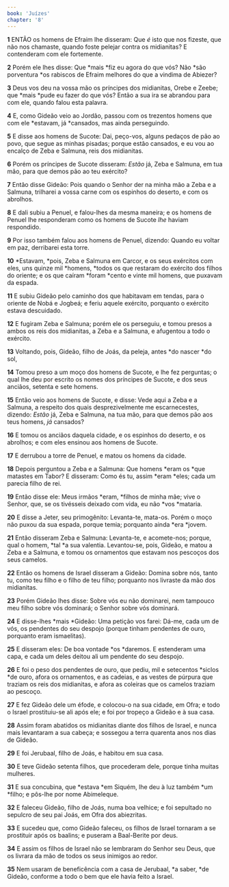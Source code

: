 ```yaml
---
book: 'Juízes'
chapter: '8'
---
```


**1** ENTÃO os homens de Efraim lhe disseram: Que _é_ isto que nos fizeste, que não nos chamaste, quando foste pelejar contra os midianitas? E contenderam com ele fortemente.

**2** Porém ele lhes disse: Que *mais *fiz eu agora do que vós? Não *são porventura *os rabiscos de Efraim melhores do que a vindima de Abiezer?

**3** Deus vos deu na vossa mão os príncipes dos midianitas, Orebe e Zeebe; que *mais *pude eu fazer do que vós? Então a sua ira se abrandou para com ele, quando falou esta palavra.

**4** E, como Gideão veio ao Jordão, passou com os trezentos homens que com ele *estavam, já *cansados, mas ainda perseguindo.

**5** E disse aos homens de Sucote: Dai, peço-vos, alguns pedaços de pão ao povo, que segue as minhas pisadas; porque estão cansados, e eu vou ao encalço de Zeba e Salmuna, reis dos midianitas.

**6** Porém os príncipes de Sucote disseram: _Estão_ já, Zeba e Salmuna, em tua mão, para que demos pão ao teu exército?

**7** Então disse Gideão: Pois quando o Senhor der na minha mão a Zeba e a Salmuna, trilharei a vossa carne com os espinhos do deserto, e com os abrolhos.

**8** E dali subiu a Penuel, e falou-lhes da mesma maneira; e os homens de Penuel lhe responderam como os homens de Sucote _lhe_ haviam respondido.

**9** Por isso também falou aos homens de Penuel, dizendo: Quando eu voltar em paz, derribarei esta torre.

**10** *Estavam, *pois, Zeba e Salmuna em Carcor, e os seus exércitos com eles, uns quinze mil *homens, *todos os que restaram do exército dos filhos do oriente; e os que caíram *foram *cento e vinte mil homens, que puxavam da espada.

**11** E subiu Gideão pelo caminho dos que habitavam em tendas, para o oriente de Nobá e Jogbeá; e feriu aquele exército, porquanto o exército estava descuidado.

**12** E fugiram Zeba e Salmuna; porém ele os perseguiu, e tomou presos a ambos os reis dos midianitas, a Zeba e a Salmuna, e afugentou a todo o exército.

**13** Voltando, pois, Gideão, filho de Joás, da peleja, antes *do nascer *do sol,

**14** Tomou preso a um moço dos homens de Sucote, e lhe fez perguntas; o qual lhe deu por escrito os nomes dos príncipes de Sucote, e dos seus anciãos, setenta e sete homens.

**15** Então veio aos homens de Sucote, e disse: Vede aqui a Zeba e a Salmuna, a respeito dos quais desprezivelmente me escarnecestes, dizendo: _Estão_ já, Zeba e Salmuna, na tua mão, para que demos pão aos teus homens, _já_ cansados?

**16** E tomou os anciãos daquela cidade, e os espinhos do deserto, e os abrolhos; e com eles ensinou aos homens de Sucote.

**17** E derrubou a torre de Penuel, e matou os homens da cidade.

**18** Depois perguntou a Zeba e a Salmuna: Que homens *eram os *que matastes em Tabor? E disseram: Como és tu, assim *eram *eles; cada um parecia filho de rei.

**19** Então disse ele: Meus irmãos *eram, *filhos de minha mãe; vive o Senhor, que, se os tivésseis deixado com vida, eu não *vos *mataria.

**20** E disse a Jeter, seu primogênito: Levanta-te, mata-os. Porém o moço não puxou da sua espada, porque temia; porquanto ainda *era *jovem.

**21** Então disseram Zeba e Salmuna: Levanta-te, e acomete-nos; porque, qual o homem, *tal *a sua valentia. Levantou-se, pois, Gideão, e matou a Zeba e a Salmuna, e tomou os ornamentos que estavam nos pescoços dos seus camelos.

**22** Então os homens de Israel disseram a Gideão: Domina sobre nós, tanto tu, como teu filho e o filho de teu filho; porquanto nos livraste da mão dos midianitas.

**23** Porém Gideão lhes disse: Sobre vós eu não dominarei, nem tampouco meu filho sobre vós dominará; o Senhor sobre vós dominará.

**24** E disse-lhes *mais *Gideão: Uma petição vos farei: Dá-me, cada um de vós, os pendentes do seu despojo (porque tinham pendentes de ouro, porquanto eram ismaelitas).

**25** E disseram eles: De boa vontade *os *daremos. E estenderam uma capa, e cada um deles deitou ali um pendente do seu despojo.

**26** E foi o peso dos pendentes de ouro, que pediu, mil e setecentos *siclos *de ouro, afora os ornamentos, e as cadeias, e as vestes de púrpura que traziam os reis dos midianitas, e afora as coleiras que os camelos traziam ao pescoço.

**27** E fez Gideão dele um éfode, e colocou-o na sua cidade, em Ofra; e todo o Israel prostituiu-se ali após ele; e foi por tropeço a Gideão e à sua casa.

**28** Assim foram abatidos os midianitas diante dos filhos de Israel, e nunca mais levantaram a sua cabeça; e sossegou a terra quarenta anos nos dias de Gideão.

**29** E foi Jerubaal, filho de Joás, e habitou em sua casa.

**30** E teve Gideão setenta filhos, que procederam dele, porque tinha muitas mulheres.

**31** E sua concubina, que *estava *em Siquém, lhe deu à luz também *um *filho; e pôs-lhe por nome Abimeleque.

**32** E faleceu Gideão, filho de Joás, numa boa velhice; e foi sepultado no sepulcro de seu pai Joás, em Ofra dos abiezritas.

**33** E sucedeu que, como Gideão faleceu, os filhos de Israel tornaram a se prostituir após os baalins; e puseram a Baal-Berite por deus.

**34** E assim os filhos de Israel não se lembraram do Senhor seu Deus, que os livrara da mão de todos os seus inimigos ao redor.

**35** Nem usaram de beneficência com a casa de Jerubaal, *a saber, *de Gideão, conforme a todo o bem que ele havia feito a Israel.
